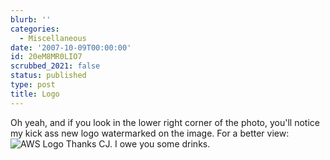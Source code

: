 ```yaml
---
blurb: ''
categories:
  - Miscellaneous
date: '2007-10-09T00:00:00'
id: 20eM8MR0LIO7
scrubbed_2021: false
status: published
type: post
title: Logo
---
```


Oh yeah, and if you look in the lower right corner of the photo,
you'll notice my kick ass new logo watermarked on the image. For a
better view:
![AWS Logo](http://www.alanwsmith.com/blog/wp-content/uploads/logo_sample.gif)
Thanks CJ. I owe you some drinks.
